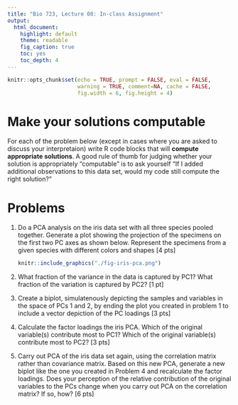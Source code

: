 ```yaml
---
title: "Bio 723, Lecture 08: In-class Assignment"
output:
  html_document:
    highlight: default
    theme: readable
    fig_caption: true
    toc: yes
    toc_depth: 4
---
```


```r
knitr::opts_chunk$set(echo = TRUE, prompt = FALSE, eval = FALSE, 
                      warning = TRUE, comment=NA, cache = FALSE,
                      fig.width = 6, fig.height = 4)
```

# Make your solutions computable

For each of the problem below (except in cases where you are asked to discuss your interpretaion) write R code blocks that will **compute appropriate solutions**. A good rule of thumb for judging whether your solution is appropriately "computable" is to ask yourself "If I added additional observations to this data set, would my code still compute the right solution?"


# Problems


1. Do a PCA analysis on the iris data set with all three species pooled together. Generate a plot showing the projection of the specimens on the first two PC axes as shown below. Represent the specimens from a given species with different colors and shapes [4 pts]

    ```r
knitr::include_graphics("./fig-iris-pca.png")
```

2.  What fraction of the variance in the data is captured by PC1?  What fraction of the variation is captured by PC2? [1 pt]

3. Create a biplot, simulatenously depicting the samples and variables in the space of PCs 1 and 2, by ending the plot you created in problem 1 to include a vector depiction of the PC loadings [3 pts]

4. Calculate the factor loadings the iris PCA. Which of the original variable(s) contribute most to PC1?  Which of the original variable(s) contribute most to PC2? [3 pts]

5. Carry out PCA of the iris data set again, using the correlation matrix rather than covariance matrix.  Based on this new PCA, generate a new biplot like the one you created in Problem 4 and recalculate the factor loadings. Does your perception of the relative contribution of the original variables to the PCs change when you carry out PCA on the correlation matrix? If so, how? [6 pts]

